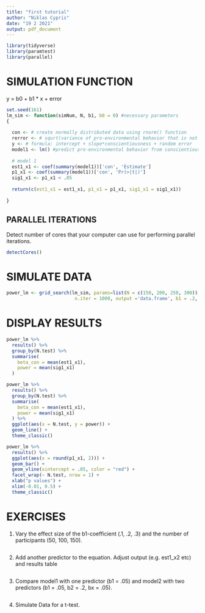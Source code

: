 ```yaml
---
title: "first tutorial"
author: "Niklas Cypris"
date: "19 2 2021"
output: pdf_document
---
```


```r
library(tidyverse)
library(paramtest)
library(parallel)
```

# SIMULATION FUNCTION

y = b0 + b1 * x + error

```r
set.seed(161)
lm_sim <- function(simNum, N, b1, b0 = 0) #necessary parameters
{
  
  con <- # create normally distributed data using rnorm() function
  rerror <- # squrt(variance of pro-environmental behavior that is not predicted by conscientiousness)
  y <- # formula: intercept + slope*conscientiousness + random error
  model1 <- lm() #predict pro-environmental behavior from conscientiousness lm()
  
  # model 1
  est1_x1 <- coef(summary(model1))['con', 'Estimate']
  p1_x1 <- coef(summary(model1))['con', 'Pr(>|t|)']
  sig1_x1 <- p1_x1 < .05
  
  return(c(est1_x1 = est1_x1, p1_x1 = p1_x1, sig1_x1 = sig1_x1))
  
}
```

## PARALLEL ITERATIONS

Detect number of cores that your computer can use for performing parallel iterations.

```r
detectCores()
```

# SIMULATE DATA

```r
power_lm <- grid_search(lm_sim, params=list(N = c(150, 200, 250, 300)),
                         n.iter = 1000, output ='data.frame', b1 = .2, parallel = 'snow', ncpus = 4)
```

# DISPLAY RESULTS

```r
power_lm %>%
  results() %>% 
  group_by(N.test) %>%
  summarise(
    beta_con = mean(est1_x1),
    power = mean(sig1_x1)
  )
```

```r
power_lm %>% 
  results() %>% 
  group_by(N.test) %>% 
  summarise(
    beta_con = mean(est1_x1),
    power = mean(sig1_x1)
  ) %>% 
  ggplot(aes(x = N.test, y = power)) +
  geom_line() +
  theme_classic()
```

```r
power_lm %>% 
  results() %>% 
  ggplot(aes(x = round(p1_x1, 2))) +
  geom_bar() +
  geom_vline(xintercept = .05, color = "red") +
  facet_wrap(~ N.test, nrow = 1) +
  xlab("p values") +
  xlim(-0.01, 0.5) +
  theme_classic()
```

# EXERCISES

1. Vary the effect size of the b1-coefficient (.1, .2, .3) and the number of participants (50, 100, 150).

```r

```

2. Add another predictor to the equation. Adjust output (e.g. est1_x2 etc) and results table

```r

```

3. Compare model1 with one predictor (b1 = .05) and model2 with two predictors (b1 = .05, b2 = .2, bx = .05).

```r

```

4. Simulate Data for a t-test.

```r

```

